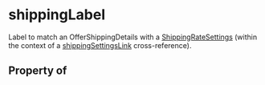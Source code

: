   

# shippingLabel

Label to match an <Link href="/OfferShippingDetails">OfferShippingDetails</Link> with a <a class="localLink" href="/ShippingRateSettings">ShippingRateSettings</a> (within the context of a <a class="localLink" href="/shippingSettingsLink">shippingSettingsLink</a> cross-reference).

## Property of



